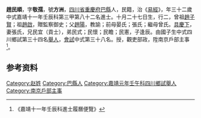{{明清人物信息框
| 姓名 = 趙民順
| 原名 =
| 圖片名稱= 
| 圖片大小 =
| 圖片說明 = 
| 最高職務 =
| 國家 = 大明 
| 爵位 =
| 籍貫 = [[四川省|四川省]][[重慶府|重慶府]][[巴縣_(重慶)|巴縣]]
| 族裔 = 
| 旗籍 = 
| 字號 = 
| 諡號 =
| 出生日期 = 十月二十七日
| 出生地點 =
| 逝世日期 = 
| 逝世地點 =
| 墓葬 =
| 配偶 = 張氏
| 親屬 = 曾祖[[趙子賢|趙子賢]]，祖[[趙啟|趙啟]]，父[[趙陽|趙陽]]，前母晏氏；張氏；繼母曾氏
| 出身 =
* 嘉靖十一年壬辰科進士
| 經歷 =
| 著作 =  
}}
'''趙民順'''{{BD|1501年||？年||}}，字'''敬孺'''，號'''方洲'''，[[四川省|四川省]][[重慶府|重慶府]][[巴縣_(重慶)|巴縣]]人，民籍，治《[[易經|易經]]》，年三十二歲中式嘉靖十一年壬辰科第三甲第八十二名進士。十月二十七日生，行二，曾祖[[趙子賢|趙子賢]]；祖[[趙啟|趙啟]]，贈監察御史；父[[趙陽|趙陽]]，教諭；前母晏氏；張氏；繼母曾氏。[[具慶下|具慶下]]，妻張氏，兄民宜（貢士），弟民式；民懷；民瞻；民憲，子逢辰。由國子生中式四川鄉試第三十四名[[舉人|舉人]]，[[會試|會試]]中式第三十八名。授，觀吏部政，陞南京戶部主事<ref>《嘉靖十一年壬辰科進士履曆便覽》</ref>。

== 参考资料 ==
{{reflist}}

{{嘉靖十一年壬辰科殿试金榜}}

{{Authority control}}

{{DEFAULTSORT:Z}}
[[Category:赵姓|Category:赵姓]]
[[Category:巴縣人|Category:巴縣人]]
[[Category:嘉靖元年壬午科四川鄉試舉人|Category:嘉靖元年壬午科四川鄉試舉人]]
[[Category:南京戶部主事|Category:南京戶部主事]]


{{明朝人物小作品}}